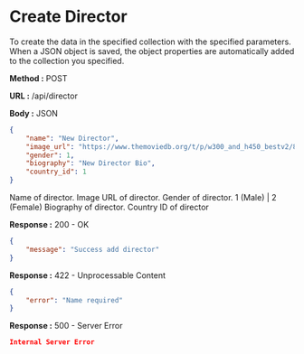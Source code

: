 
# Create Director

To create the data in the specified collection with the specified parameters.
When a JSON object is saved, the object properties are automatically added to the collection you specified.

**Method :** <Badge>POST</Badge>

**URL :** <Badge variant="dark">/api/director</Badge>

**Body :** <Badge variant="purple">JSON</Badge>

```json
{
	"name": "New Director",
	"image_url": "https://www.themoviedb.org/t/p/w300_and_h450_bestv2/82W339V8turXUdaCajqOyekxhmD.jpg",
	"gender": 1,
	"biography": "New Director Bio",
	"country_id": 1
}
```

<Param name="name" type="string" required={true}>
	Name of director.
</Param>
<Param name="image_url" type="string">
	Image URL of director.
</Param>
<Param name="gender" type="integer">
	Gender of director. 1 (Male) | 2 (Female)
</Param>
<Param name="biography" type="string">
	Biography of director.
</Param>
<Param name="country_id" type="integer">
	Country ID of director
</Param>

**Response :** <BadgeOutline variant="success">200 - OK</BadgeOutline>

```json
{
	"message": "Success add director"
}
```

**Response :** <BadgeOutline variant="info">422 - Unprocessable Content</BadgeOutline>

```json
{
	"error": "Name required"
}
```

**Response :** <BadgeOutline variant="danger">500 - Server Error</BadgeOutline>

```json
Internal Server Error
```
